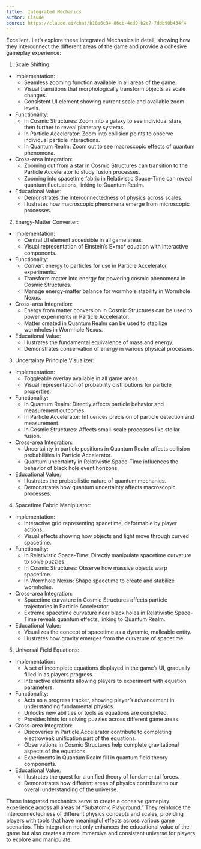 ```yaml
---
title:  Integrated Mechanics
author: Claude
source: https://claude.ai/chat/b10a6c34-86cb-4ed9-b2e7-7ddb90b434f4
---
```


Excellent. Let's explore these Integrated Mechanics in detail, showing how they interconnect the different areas of the game and provide a cohesive gameplay experience:

1. Scale Shifting:

- Implementation:
  * Seamless zooming function available in all areas of the game.
  * Visual transitions that morphologically transform objects as scale changes.
  * Consistent UI element showing current scale and available zoom levels.

- Functionality:
  * In Cosmic Structures: Zoom into a galaxy to see individual stars, then further to reveal planetary systems.
  * In Particle Accelerator: Zoom into collision points to observe individual particle interactions.
  * In Quantum Realm: Zoom out to see macroscopic effects of quantum phenomena.

- Cross-area Integration:
  * Zooming out from a star in Cosmic Structures can transition to the Particle Accelerator to study fusion processes.
  * Zooming into spacetime fabric in Relativistic Space-Time can reveal quantum fluctuations, linking to Quantum Realm.

- Educational Value:
  * Demonstrates the interconnectedness of physics across scales.
  * Illustrates how macroscopic phenomena emerge from microscopic processes.

2. Energy-Matter Converter:

- Implementation:
  * Central UI element accessible in all game areas.
  * Visual representation of Einstein's E=mc² equation with interactive components.

- Functionality:
  * Convert energy to particles for use in Particle Accelerator experiments.
  * Transform matter into energy for powering cosmic phenomena in Cosmic Structures.
  * Manage energy-matter balance for wormhole stability in Wormhole Nexus.

- Cross-area Integration:
  * Energy from matter conversion in Cosmic Structures can be used to power experiments in Particle Accelerator.
  * Matter created in Quantum Realm can be used to stabilize wormholes in Wormhole Nexus.

- Educational Value:
  * Illustrates the fundamental equivalence of mass and energy.
  * Demonstrates conservation of energy in various physical processes.

3. Uncertainty Principle Visualizer:

- Implementation:
  * Toggleable overlay available in all game areas.
  * Visual representation of probability distributions for particle properties.

- Functionality:
  * In Quantum Realm: Directly affects particle behavior and measurement outcomes.
  * In Particle Accelerator: Influences precision of particle detection and measurement.
  * In Cosmic Structures: Affects small-scale processes like stellar fusion.

- Cross-area Integration:
  * Uncertainty in particle positions in Quantum Realm affects collision probabilities in Particle Accelerator.
  * Quantum uncertainty in Relativistic Space-Time influences the behavior of black hole event horizons.

- Educational Value:
  * Illustrates the probabilistic nature of quantum mechanics.
  * Demonstrates how quantum uncertainty affects macroscopic processes.

4. Spacetime Fabric Manipulator:

- Implementation:
  * Interactive grid representing spacetime, deformable by player actions.
  * Visual effects showing how objects and light move through curved spacetime.

- Functionality:
  * In Relativistic Space-Time: Directly manipulate spacetime curvature to solve puzzles.
  * In Cosmic Structures: Observe how massive objects warp spacetime.
  * In Wormhole Nexus: Shape spacetime to create and stabilize wormholes.

- Cross-area Integration:
  * Spacetime curvature in Cosmic Structures affects particle trajectories in Particle Accelerator.
  * Extreme spacetime curvature near black holes in Relativistic Space-Time reveals quantum effects, linking to Quantum Realm.

- Educational Value:
  * Visualizes the concept of spacetime as a dynamic, malleable entity.
  * Illustrates how gravity emerges from the curvature of spacetime.

5. Universal Field Equations:

- Implementation:
  * A set of incomplete equations displayed in the game's UI, gradually filled in as players progress.
  * Interactive elements allowing players to experiment with equation parameters.

- Functionality:
  * Acts as a progress tracker, showing player's advancement in understanding fundamental physics.
  * Unlocks new abilities or tools as equations are completed.
  * Provides hints for solving puzzles across different game areas.

- Cross-area Integration:
  * Discoveries in Particle Accelerator contribute to completing electroweak unification part of the equations.
  * Observations in Cosmic Structures help complete gravitational aspects of the equations.
  * Experiments in Quantum Realm fill in quantum field theory components.

- Educational Value:
  * Illustrates the quest for a unified theory of fundamental forces.
  * Demonstrates how different areas of physics contribute to our overall understanding of the universe.

These integrated mechanics serve to create a cohesive gameplay experience across all areas of "Subatomic Playground." They reinforce the interconnectedness of different physics concepts and scales, providing players with tools that have meaningful effects across various game scenarios. This integration not only enhances the educational value of the game but also creates a more immersive and consistent universe for players to explore and manipulate.